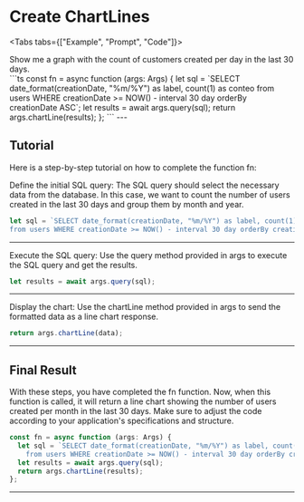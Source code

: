 # Create ChartLines

<Tabs tabs={["Example", "Prompt",  "Code"]}>
  <div style={{ maxWidth: "600px" }}>
    <Example block="examples.chartLine"/>
  </div>
   <div class="demo-prompt">Show me a graph with the count of customers created per day in the last 30 days.</div>
```ts
  const fn = async function (args: Args) {
  let sql = `SELECT date_format(creationDate, "%m/%Y") as label, count(1) as conteo
    from users WHERE creationDate >= NOW() - interval 30 day orderBy creationDate ASC`;
  let results = await args.query(sql);
  return args.chartLine(results);
};
```
 
</Tabs>
---

## Tutorial

Here is a step-by-step tutorial on how to complete the function fn:

Define the initial SQL query: The SQL query should select the necessary data from the database. In this case, we want to count the number of users created in the last 30 days and group them by month and year.

```ts
let sql = `SELECT date_format(creationDate, "%m/%Y") as label, count(1) as conteo
from users WHERE creationDate >= NOW() - interval 30 day orderBy creationDate ASC`;
```

---

Execute the SQL query: Use the query method provided in args to execute the SQL query and get the results.

```ts
let results = await args.query(sql);
```

---

Display the chart: Use the chartLine method provided in args to send the formatted data as a line chart response.

```ts
return args.chartLine(data);
```

---

## Final Result

With these steps, you have completed the fn function. Now, when this function is called, it will return a line chart showing the number of users created per month in the last 30 days. Make sure to adjust the code according to your application's specifications and structure.

```ts
const fn = async function (args: Args) {
  let sql = `SELECT date_format(creationDate, "%m/%Y") as label, count(1) as conteo
    from users WHERE creationDate >= NOW() - interval 30 day orderBy creationDate ASC`;
  let results = await args.query(sql);
  return args.chartLine(results);
};
```

---

<Link label="How to start" href="/docs/react-start" />
<Link label="How to create Tables" href="/docs/show-table" />

